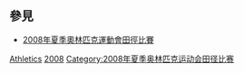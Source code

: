 {{categoryTOC}}
{{Commons category|2008 Summer Olympics athletes}}

== 參見 ==
* [[2008年夏季奧林匹克運動會田徑比賽|2008年夏季奧林匹克運動會田徑比賽]]

[[Category:2008年夏季奧林匹克運動會運動員|Athletics]]
[[Category:各年夏季奧林匹克運動會田徑運動員|2008]]
[[Category:2008年夏季奥林匹克运动会田径比赛|Category:2008年夏季奥林匹克运动会田径比赛]]